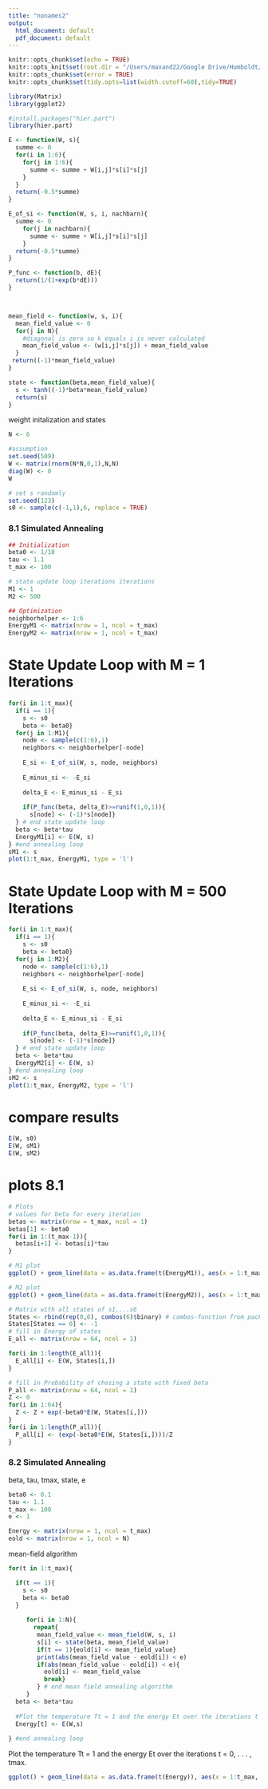 ```yaml
---
title: "nonames2"
output:
  html_document: default
  pdf_document: default
---
```


```r
knitr::opts_chunk$set(echo = TRUE)
knitr::opts_knit$set(root.dir = "/Users/maxand22/Google Drive/Humboldt/4. Semester/Machine Intelligence II/Machine_Intelligence_II/")
knitr::opts_chunk$set(error = TRUE)
knitr::opts_chunk$set(tidy.opts=list(width.cutoff=60),tidy=TRUE)
```



```r
library(Matrix)
library(ggplot2)

#install.packages("hier.part")
library(hier.part)
```



```r

E <- function(W, s){
  summe <- 0
  for(i in 1:6){
    for(j in 1:6){
      summe <- summe + W[i,j]*s[i]*s[j]
    }
  }
  return(-0.5*summe)
}

E_of_si <- function(W, s, i, nachbarn){
  summe <- 0
    for(j in nachbarn){
      summe <- summe + W[i,j]*s[i]*s[j]
    }
  return(-0.5*summe)
}

P_func <- function(b, dE){
  return(1/(1+exp(b*dE)))
}



mean_field <- function(w, s, i){
  mean_field_value <- 0
  for(j in N){
    #diagonal is zero so k equals i is never calculated
    mean_field_value <- (w[i,j]*s[j]) + mean_field_value
  }
 return((-1)*mean_field_value)
}

state <- function(beta,mean_field_value){
  s <- tanh((-1)*beta*mean_field_value)
  return(s)
}

```


weight initalization and states
```r
N <- 6

#assumption
set.seed(509)
W <- matrix(rnorm(N*N,0,1),N,N)
diag(W) <- 0 
W

# set s randomly
set.seed(123)
s0 <- sample(c(-1,1),6, replace = TRUE)
```





### 8.1 Simulated Annealing ###
```r
## Initialization
beta0 <- 1/10
tau <- 1.1
t_max <- 100

# state update loop iterations iterations
M1 <- 1
M2 <- 500

## Optimization
neighborhelper <- 1:6
EnergyM1 <- matrix(nrow = 1, ncol = t_max)
EnergyM2 <- matrix(nrow = 1, ncol = t_max)

```


# State Update Loop with M = 1 Iterations
```r
for(i in 1:t_max){
  if(i == 1){
    s <- s0
    beta <- beta0}
  for(j in 1:M1){
    node <- sample(c(1:6),1)
    neighbors <- neighborhelper[-node]
    
    E_si <- E_of_si(W, s, node, neighbors)
    
    E_minus_si <- -E_si
    
    delta_E <- E_minus_si - E_si
    
    if(P_func(beta, delta_E)>=runif(1,0,1)){
      s[node] <- (-1)*s[node]} 
  } # end state update loop
  beta <- beta*tau
  EnergyM1[i] <- E(W, s)
} #end annealing loop
sM1 <- s
plot(1:t_max, EnergyM1, type = 'l')

```


# State Update Loop with M = 500 Iterations
```r
for(i in 1:t_max){
  if(i == 1){
    s <- s0
    beta <- beta0}
  for(j in 1:M2){
    node <- sample(c(1:6),1)
    neighbors <- neighborhelper[-node]
    
    E_si <- E_of_si(W, s, node, neighbors)
    
    E_minus_si <- -E_si
    
    delta_E <- E_minus_si - E_si
    
    if(P_func(beta, delta_E)>=runif(1,0,1)){
      s[node] <- (-1)*s[node]} 
  } # end state update loop
  beta <- beta*tau
  EnergyM2[i] <- E(W, s)
} #end annealing loop
sM2 <- s
plot(1:t_max, EnergyM2, type = 'l')

```


# compare results
```r
E(W, s0)
E(W, sM1)
E(W, sM2)
```


# plots 8.1
```r
# Plots
# values for beta for every iteration
betas <- matrix(nrow = t_max, ncol = 1)
betas[1] <- beta0
for(i in 1:(t_max-1)){
  betas[i+1] <- betas[i]*tau
}

# M1 plot
ggplot() + geom_line(data = as.data.frame(t(EnergyM1)), aes(x = 1:t_max, y = V1, color = "red")) + geom_line(data = as.data.frame(betas), aes(x = 1:t_max, y = 1/betas, color = "blue"))

# M2 plot
ggplot() + geom_line(data = as.data.frame(t(EnergyM2)), aes(x = 1:t_max, y = V1, color = "red")) + geom_line(data = as.data.frame(betas), aes(x = 1:t_max, y = 1/betas, color = "blue"))

# Matrix with all states of s1,...s6
States <- rbind(rep(0,6), combos(6)$binary) # combos-function from package hier.part
States[States == 0] <- -1
# fill in Energy of states
E_all <- matrix(nrow = 64, ncol = 1)

for(i in 1:length(E_all)){
  E_all[i] <- E(W, States[i,])
}

# fill in Probability of chosing a state with fixed beta
P_all <- matrix(nrow = 64, ncol = 1)
Z <- 0
for(i in 1:64){
  Z <- Z + exp(-beta0*E(W, States[i,]))
}
for(i in 1:length(P_all)){
  P_all[i] <- (exp(-beta0*E(W, States[i,])))/Z
}
```



### 8.2 Simulated Annealing ###

beta, tau, tmax, state, e
```r

beta0 <- 0.1
tau <- 1.1
t_max <- 100
e <- 1

Energy <- matrix(nrow = 1, ncol = t_max)
eold <- matrix(nrow = 1, ncol = N)

```


mean-field algorithm
```r

for(t in 1:t_max){

  if(t == 1){
    s <- s0
    beta <- beta0
  }
  
     for(i in 1:N){
       repeat{
        mean_field_value <- mean_field(W, s, i)
        s[i] <- state(beta, mean_field_value)
        if(t == 1){eold[i] <- mean_field_value}
        print(abs(mean_field_value - eold[i]) < e)
        if(abs(mean_field_value - eold[i]) < e){
          eold[i] <- mean_field_value
          break}
        } # end mean field annealing algorithm
     }
  beta <- beta*tau
  
  #Plot the temperature Tt = 1 and the energy Et over the iterations t = 0, . . . , tmax.
  Energy[t] <- E(W,s)
  
} #end annealing loop
```



Plot the temperature Tt = 1 and the energy Et over the iterations t = 0, . . . , tmax.
```r
ggplot() + geom_line(data = as.data.frame(t(Energy)), aes(x = 1:t_max, y = V1, color = "red")) + geom_line(data = as.data.frame(betas), aes(x = 1:t_max, y = 1/betas, color = "blue"))

```